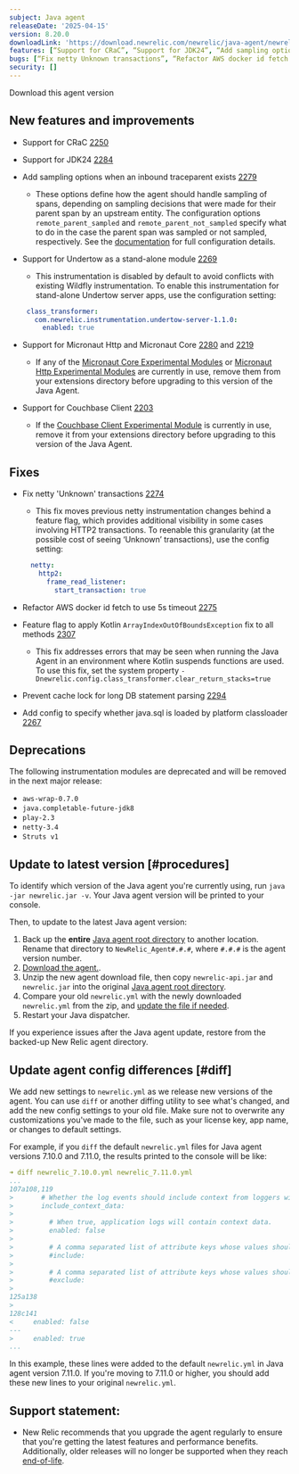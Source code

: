 ```yaml
---
subject: Java agent
releaseDate: '2025-04-15'
version: 8.20.0
downloadLink: 'https://download.newrelic.com/newrelic/java-agent/newrelic-agent/8.20.0/'
features: [“Support for CRaC”, “Support for JDK24”, “Add sampling options when an inbound traceparent exists”, “Support for Undertow”, “Support for Micronaut”, “Support for Couchbase Client”]
bugs: [“Fix netty Unknown transactions”, “Refactor AWS docker id fetch to use 5s timeout”, “Option to apply Kotlin fix to all methods”, “Prevent cache lock for long DB statement parsing”, “Add config for java.sql classloader”]
security: []
---
```

<ButtonGroup>
  <ButtonLink
    role="button"
    to="https://download.newrelic.com/newrelic/java-agent/newrelic-agent/8.20.0/"
    variant="primary"
  >
    Download this agent version
  </ButtonLink>
</ButtonGroup>

## New features and improvements

- Support for CRaC [2250](https://github.com/newrelic/newrelic-java-agent/pull/2250)
- Support for JDK24 [2284](https://github.com/newrelic/newrelic-java-agent/pull/2284)
- Add sampling options when an inbound traceparent exists  [2279](https://github.com/newrelic/newrelic-java-agent/pull/2279)
	- These options define how the agent should handle sampling of spans, depending on sampling decisions that were made for their parent span by an upstream entity. The configuration options `remote_parent_sampled` and `remote_parent_not_sampled` specify what to do in the case the parent span was sampled or not sampled, respectively. See the [documentation](/docs/apm/agents/java-agent/configuration/java-agent-configuration-config-file/#dt-sampler-remote-parent-sampled) for full configuration details.
- Support for Undertow as a stand-alone module [2269](https://github.com/newrelic/newrelic-java-agent/pull/2269)
  - This instrumentation is disabled by default to avoid conflicts with existing Wildfly instrumentation. To enable this instrumentation for stand-alone Undertow server apps, use the configuration setting:

  ```yaml
   class_transformer:
     com.newrelic.instrumentation.undertow-server-1.1.0:
       enabled: true
  ```

- Support for Micronaut Http and Micronaut Core [2280](https://github.com/newrelic/newrelic-java-agent/pull/2280) and [2219](https://github.com/newrelic/newrelic-java-agent/pull/2219)
	- If any of the [Micronaut Core Experimental Modules](https://github.com/newrelic/newrelic-java-micronaut-core) or [Micronaut Http Experimental Modules](https://github.com/newrelic/newrelic-java-micronaut-http) are currently in use, remove them from your extensions directory before upgrading to this version of the Java Agent.
- Support for Couchbase Client [2203](https://github.com/newrelic/newrelic-java-agent/pull/2303)
 	- If the [Couchbase Client Experimental Module](https://github.com/newrelic-experimental/newrelic-java-couchbase) is currently in use, remove it from your extensions directory before upgrading to this version of the Java Agent.

## Fixes

- Fix netty 'Unknown' transactions [2274](https://github.com/newrelic/newrelic-java-agent/pull/2274)
 	- This fix moves previous netty instrumentation changes behind a feature flag, which provides additional visibility in some cases involving HTTP2 transactions. To reenable this granularity (at the possible cost of seeing ‘Unknown’ transactions), use the config setting:

  ```yaml
    netty:
      http2:
        frame_read_listener:
          start_transaction: true
  ```

- Refactor AWS docker id fetch to use 5s timeout [2275](https://github.com/newrelic/newrelic-java-agent/pull/2275)
- Feature flag to apply Kotlin `ArrayIndexOutOfBoundsException` fix to all methods [2307](https://github.com/newrelic/newrelic-java-agent/pull/2307 )
	- This fix addresses errors that may be seen when running the Java Agent in an environment where Kotlin suspends functions are used. To use this fix, set the system property `-Dnewrelic.config.class_transformer.clear_return_stacks=true`
- Prevent cache lock for long DB statement parsing [2294](https://github.com/newrelic/newrelic-java-agent/pull/2294)
- Add config to specify whether java.sql is loaded by platform classloader [2267](https://github.com/newrelic/newrelic-java-agent/pull/2267)

## Deprecations

The following instrumentation modules are deprecated and will be removed in the next major release:

- `aws-wrap-0.7.0`
- `java.completable-future-jdk8`
- `play-2.3`
- `netty-3.4`
- `Struts v1`

## Update to latest version [#procedures]

To identify which version of the Java agent you're currently using, run `java -jar newrelic.jar -v`. Your Java agent version will be printed to your console.

Then, to update to the latest Java agent version:

1. Back up the **entire** [Java agent root directory](/docs/agents/manage-apm-agents/troubleshooting/find-agent-root-directory#java-agent) to another location. Rename that directory to `NewRelic_Agent#.#.#`, where `#.#.#` is the agent version number.
2. [Download the agent.](/docs/release-notes/agent-release-notes/java-release-notes).
3. Unzip the new agent download file, then copy `newrelic-api.jar` and `newrelic.jar` into the original [Java agent root directory](/docs/agents/manage-apm-agents/troubleshooting/find-agent-root-directory#java-agent).
4. Compare your old `newrelic.yml` with the newly downloaded `newrelic.yml` from the zip, and [update the file if needed](#diff).
5. Restart your Java dispatcher.

If you experience issues after the Java agent update, restore from the backed-up New Relic agent directory.

## Update agent config differences [#diff]

We add new settings to `newrelic.yml` as we release new versions of the agent. You can use `diff` or another diffing utility to see what's changed, and add the new config settings to your old file. Make sure not to overwrite any customizations you've made to the file, such as your license key, app name, or changes to default settings.

For example, if you `diff` the default `newrelic.yml` files for Java agent versions 7.10.0 and 7.11.0, the results printed to the console will be like:

```yaml
➜ diff newrelic_7.10.0.yml newrelic_7.11.0.yml
...
107a108,119
>       # Whether the log events should include context from loggers with support for that.
>       include_context_data:
>
>         # When true, application logs will contain context data.
>         enabled: false
>
>         # A comma separated list of attribute keys whose values should be sent to New Relic.
>         #include:
>
>         # A comma separated list of attribute keys whose values should not be sent to New Relic.
>         #exclude:
>
125a138
>
128c141
<     enabled: false
---
>     enabled: true
...
```

In this example, these lines were added to the default `newrelic.yml` in Java agent version 7.11.0. If you're moving to 7.11.0 or higher, you should add these new lines to your original `newrelic.yml`.

## Support statement:

* New Relic recommends that you upgrade the agent regularly to ensure that you're getting the latest features and performance benefits. Additionally, older releases will no longer be supported when they reach [end-of-life](https://docs.newrelic.com/docs/using-new-relic/cross-product-functions/install-configure/notification-changes-new-relic-saas-features-distributed-software/).
